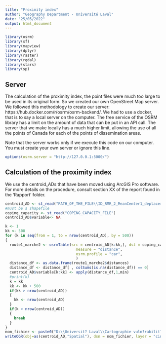 ```yaml
---
title: "Proximity index"
author: "Geography Department - Université Laval"
date: "25/05/2022"
output: html_document
---
```


```r
library(osrm)
library(sf)
library(mapview)
library(dplyr)
library(raster)
library(rgdal)
library(stars)
library(sp)
```


## Server
The calculation of the proximity index, the point files were much too large to be used in its original form. So we created our own OpenStreet Map server. We followed this methodology to create our server: https://hub.docker.com/r/osrm/osrm-backend/. We had to use a docker, that is to say a local server on the computer. The free service of the OSRM library has a limit on the amount of data that can be put in an API call. The server that we make locally has a much higher limit, allowing the use of all the points of Canada for each of the points of dissemination areas.

Note that the server works only if we execute this code on our computer. You must create your own server or ignore this line.

```r
options(osrm.server = "http://127.0.0.1:5000/")
```

## Calculation of the proximity index
We use the centroid_ADs that have been moved using ArcGIS Pro software. For more details on the procedure, consult section XX of the report found in the 'Rapport' folder.

```r
centroid_AD <- st_read("PATH_OF_THE_FILE\\ID_RMR_2_MeanCenter1_deplacer.shp")
#must be a shapefile
coping_capacity <- st_read("COPING_CAPACITY_FILE")
centroid_AD$variable<- NA

k <- 1
kk <- 500
for (k in seq(from = 1, to = nrow(centroid_AD), by = 500))
{
  route1_marche2 <- osrmTable(src = centroid_AD[k:kk,], dst = coping_capacity,
                                measure = "distance",
                                osrm.profile = "car",
                                )
  distance_df <- as.data.frame(route1_marche2$distances)
  distance_df <- distance_df[ , colSums(is.na(distance_df)) == 0]
  centroid_AD$variable[k:kk] <- apply(distance_df,1,min)
  #print(k)
  k = kk
  kk <- kk + 500
  if(kk > nrow(centroid_AD))
  {
    kk <- nrow(centroid_AD)
  }
  if(k > nrow(centroid_AD))
  {
    break
  }
}
nom_fichier <- paste0("D:\\Universit? Laval\\Cartographie vuln?rabilit? vagues de chaleur accamblante - Documents\\General\\Data\\Capacite\\CANADA\\cultural_art_facilities\\ODCAF_V1.0\\ODCAF_V1.0\\Indice_proximite_par_AD_et_RMR\\cinema_v2")
writeOGR(obj=as(centroid_AD,"Spatial"), dsn = nom_fichier, layer = "cinema_v2",  driver = "ESRI Shapefile", overwrite_layer = TRUE)
```